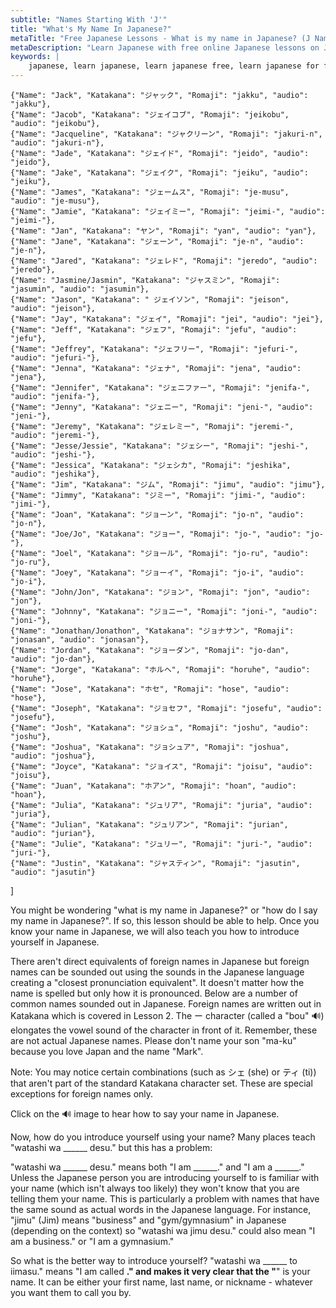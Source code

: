 ```yaml
---
subtitle: "Names Starting With 'J'"
title: "What's My Name In Japanese?"
metaTitle: "Free Japanese Lessons - What is my name in Japanese? (J Names) - Learn to speak the Japanese language online for free!"
metaDescription: "Learn Japanese with free online Japanese lessons on Japanese grammar, Japanese verb conjugation, and Japanese sentence structure"
keywords: |
    japanese, learn japanese, learn japanese free, learn japanese for free, learning japanese, learning japanese language, japanese learn, japanese learning, japanese language, japanese language learning, learn japanese language, japanese lesson, japanese lessons, free japanese lessons, online japanese, japanese online, learn japanese online, learn japanese online free, learning japanese online, online japanese lesson, online japanese lessons, japanese tutorial, japanese course, japanese language course, language course, japanese alphabet, japanese alphabets, japanese letters, japanese hiragana, hiragana alphabet, hiragana, japanese katakana, katakana alphabet, katakana, japanese kanji, kanji, speak japanese, learn to speak japanese, how to speak japanese, how to learn japanese, learn how to speak japanese, how to speak read and write japanese, learn how to speak read and write japanese, learn japanese with free japanese lessons, learn japanese with freejapaneselessons.com, what is my name in japanese, japanese words, basic japanese words, japan language, japan alphabet, hiragana chart, katakana chart, japanese characters, names in japanese, hiragana sentence, learn hiragana, japanese classes, japanese alphabet with english letters, japanese beginner, introducing yourself in japanese, common japanese words, hiragana characters, katakana characters
---
```



    {"Name": "Jack", "Katakana": "ジャック", "Romaji": "jakku", "audio": "jakku"},
    {"Name": "Jacob", "Katakana": "ジェイコブ", "Romaji": "jeikobu", "audio": "jeikobu"},
    {"Name": "Jacqueline", "Katakana": "ジャクリーン", "Romaji": "jakuri-n", "audio": "jakuri-n"},
    {"Name": "Jade", "Katakana": "ジェイド", "Romaji": "jeido", "audio": "jeido"},
    {"Name": "Jake", "Katakana": "ジェイク", "Romaji": "jeiku", "audio": "jeiku"},
    {"Name": "James", "Katakana": "ジェームス", "Romaji": "je-musu", "audio": "je-musu"},
    {"Name": "Jamie", "Katakana": "ジェイミー", "Romaji": "jeimi-", "audio": "jeimi-"},
    {"Name": "Jan", "Katakana": "ヤン", "Romaji": "yan", "audio": "yan"},
    {"Name": "Jane", "Katakana": "ジェーン", "Romaji": "je-n", "audio": "je-n"},
    {"Name": "Jared", "Katakana": "ジェレド", "Romaji": "jeredo", "audio": "jeredo"},
    {"Name": "Jasmine/Jasmin", "Katakana": "ジャスミン", "Romaji": "jasumin", "audio": "jasumin"},
    {"Name": "Jason", "Katakana": "	ジェイソン", "Romaji": "jeison", "audio": "jeison"},
    {"Name": "Jay", "Katakana": "ジェイ", "Romaji": "jei", "audio": "jei"},
    {"Name": "Jeff", "Katakana": "ジェフ", "Romaji": "jefu", "audio": "jefu"},
    {"Name": "Jeffrey", "Katakana": "ジェフリー", "Romaji": "jefuri-", "audio": "jefuri-"},
    {"Name": "Jenna", "Katakana": "ジェナ", "Romaji": "jena", "audio": "jena"},
    {"Name": "Jennifer", "Katakana": "ジェニファー", "Romaji": "jenifa-", "audio": "jenifa-"},
    {"Name": "Jenny", "Katakana": "ジェニー", "Romaji": "jeni-", "audio": "jeni-"},
    {"Name": "Jeremy", "Katakana": "ジェレミー", "Romaji": "jeremi-", "audio": "jeremi-"},
    {"Name": "Jesse/Jessie", "Katakana": "ジェシー", "Romaji": "jeshi-", "audio": "jeshi-"},
    {"Name": "Jessica", "Katakana": "ジェシカ", "Romaji": "jeshika", "audio": "jeshika"},
    {"Name": "Jim", "Katakana": "ジム", "Romaji": "jimu", "audio": "jimu"},
    {"Name": "Jimmy", "Katakana": "ジミー", "Romaji": "jimi-", "audio": "jimi-"},
    {"Name": "Joan", "Katakana": "ジョーン", "Romaji": "jo-n", "audio": "jo-n"},
    {"Name": "Joe/Jo", "Katakana": "ジョー", "Romaji": "jo-", "audio": "jo-"},
    {"Name": "Joel", "Katakana": "ジョール", "Romaji": "jo-ru", "audio": "jo-ru"},
    {"Name": "Joey", "Katakana": "ジョーイ", "Romaji": "jo-i", "audio": "jo-i"},
    {"Name": "John/Jon", "Katakana": "ジョン", "Romaji": "jon", "audio": "jon"},
    {"Name": "Johnny", "Katakana": "ジョニー", "Romaji": "joni-", "audio": "joni-"},
    {"Name": "Jonathan/Jonathon", "Katakana": "ジョナサン", "Romaji": "jonasan", "audio": "jonasan"},
    {"Name": "Jordan", "Katakana": "ジョーダン", "Romaji": "jo-dan", "audio": "jo-dan"},
    {"Name": "Jorge", "Katakana": "ホルヘ", "Romaji": "horuhe", "audio": "horuhe"},
    {"Name": "Jose", "Katakana": "ホセ", "Romaji": "hose", "audio": "hose"},
    {"Name": "Joseph", "Katakana": "ジョセフ", "Romaji": "josefu", "audio": "josefu"},
    {"Name": "Josh", "Katakana": "ジョシュ", "Romaji": "joshu", "audio": "joshu"},
    {"Name": "Joshua", "Katakana": "ジョシュア", "Romaji": "joshua", "audio": "joshua"},
    {"Name": "Joyce", "Katakana": "ジョイス", "Romaji": "joisu", "audio": "joisu"},
    {"Name": "Juan", "Katakana": "ホアン", "Romaji": "hoan", "audio": "hoan"},
    {"Name": "Julia", "Katakana": "ジュリア", "Romaji": "juria", "audio": "juria"},
    {"Name": "Julian", "Katakana": "ジュリアン", "Romaji": "jurian", "audio": "jurian"},
    {"Name": "Julie", "Katakana": "ジュリー", "Romaji": "juri-", "audio": "juri-"},
    {"Name": "Justin", "Katakana": "ジャスティン", "Romaji": "jasutin", "audio": "jasutin"}
]

You might be wondering "what is my name in Japanese?" or "how do I say my name in Japanese?". If so, this lesson should be able to help. Once you know your name in Japanese, we will also teach you how to introduce yourself in Japanese.

There aren't direct equivalents of foreign names in Japanese but foreign names can be sounded out using the sounds in the Japanese language creating a "closest pronunciation equivalent". It doesn't matter how the name is spelled but only how it is pronounced. Below are a number of common names sounded out in Japanese. Foreign names are written out in Katakana which is covered in Lesson 2. The ー character (called a "bou" 🔊) elongates the vowel sound of the character in front of it. Remember, these are not actual Japanese names. Please don't name your son "ma-ku" because you love Japan and the name "Mark".

Note: You may notice certain combinations (such as シェ (she) or ティ (ti)) that aren't part of the standard Katakana character set. These are special exceptions for foreign names only.

Click on the 🔊 image to hear how to say your name in Japanese.

<LetterNav />

<Table data={namesJ} />

Now, how do you introduce yourself using your name? Many places teach "watashi wa ______ desu." but this has a problem:

"watashi wa ______ desu." means both "I am ______." and "I am a ______." Unless the Japanese person you are introducing yourself to is familiar with your name (which isn't always too likely) they won't know that you are telling them your name. This is particularly a problem with names that have the same sound as actual words in the Japanese language. For instance, "jimu" (Jim) means "business" and "gym/gymnasium" in Japanese (depending on the context) so "watashi wa jimu desu." could also mean "I am a business." or "I am a gymnasium."

So what is the better way to introduce yourself? "watashi wa ______ to iimasu."  means "I am called ______." and makes it very clear that the "______" is your name. It can be either your first name, last name, or nickname - whatever you want them to call you by.